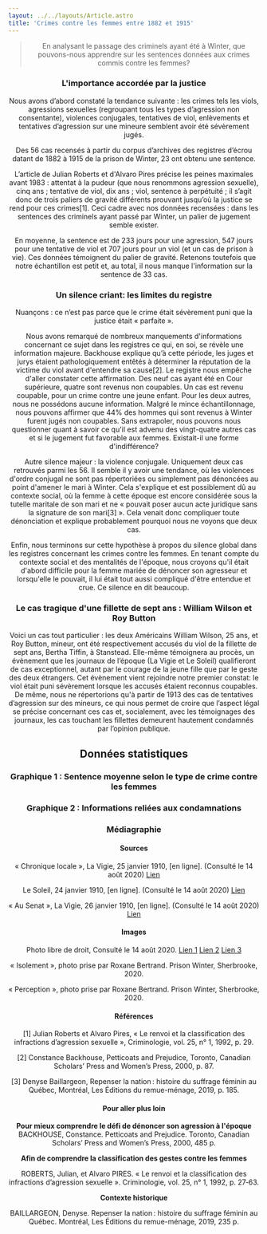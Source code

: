 ```yaml
---
layout: ../../layouts/Article.astro
title: 'Crimes contre les femmes entre 1882 et 1915'
---
```


<Header titre="Crimes contre les femmes entre 1882 et 1915" image="/assets/img/4765170_1-1.jpg"/>

<Text>
<blockquote>En analysant le passage des criminels ayant été à Winter, que pouvons-nous apprendre sur les sentences données aux crimes commis contre les femmes?</blockquote>
<h3>L'importance accordée par la justice</h3>
Nous avons d’abord constaté la tendance suivante : les crimes tels les viols, agressions sexuelles (regroupant tous les types d’agression non consentante), violences conjugales, tentatives de viol, enlèvements et tentatives d’agression sur une mineure semblent avoir été sévèrement jugés.

Des 56 cas recensés à partir du corpus d’archives des registres d’écrou datant de 1882 à 1915 de la prison de Winter, 23 ont obtenu une sentence.

L’article de Julian Roberts et d'Alvaro Pires précise les peines maximales avant 1983 : attentat à la pudeur (que nous renommons agression sexuelle), cinq ans ; tentative de viol, dix ans ; viol, sentence à perpétuité ; il s’agit donc de trois paliers de gravité différents prouvant jusqu’où la justice se rend pour ces crimes[1]. Ceci cadre avec nos données recensées : dans les sentences des criminels ayant passé par Winter, un palier de jugement semble exister.

En moyenne, la sentence est de 233 jours pour une agression, 547 jours pour une tentative de viol et 707 jours pour un viol (et un cas de prison à vie). Ces données témoignent du palier de gravité. Retenons toutefois que notre échantillon est petit et, au total, il nous manque l'information sur la sentence de 33 cas.
</Text>
<Text dark={true}>
<h3 class="text-white">Un silence criant: les limites du registre</h3>
Nuançons : ce n’est pas parce que le crime était sévèrement puni que la justice était « parfaite ».

Nous avons remarqué de nombreux manquements d'informations concernant ce sujet dans les registres ce qui, en soi, se révèle une information majeure. Backhouse explique qu’à cette période, les juges et jurys étaient pathologiquement entêtés à déterminer la réputation de la victime du viol avant d'entendre sa cause[2]. Le registre nous empêche d'aller constater cette affirmation. Des neuf cas ayant été en Cour supérieure, quatre sont revenus non coupables. Un cas est revenu coupable, pour un crime contre une jeune enfant. Pour les deux autres, nous ne possédons aucune information. Malgré le mince échantillonnage, nous pouvons affirmer que 44% des hommes qui sont revenus à Winter furent jugés non coupables. Sans extrapoler, nous pouvons nous questionner quant à savoir ce qu'il est advenu des vingt-quatre autres cas et si le jugement fut favorable aux femmes. Existait-il une forme d'indifférence?

Autre silence majeur : la violence conjugale. Uniquement deux cas retrouvés parmi les 56. Il semble il y avoir une tendance, où les violences d'ordre conjugal ne sont pas répertoriées ou simplement pas dénoncées au point d'amener le mari à Winter. Cela s'explique et est possiblement dû au contexte social, où la femme à cette époque est encore considérée sous la tutelle maritale de son mari et ne « pouvait poser aucun acte juridique sans la signature de son mari[3] ». Cela venait donc compliquer toute dénonciation et explique probablement pourquoi nous ne voyons que deux cas.

Enfin, nous terminons sur cette hypothèse à propos du silence global dans les registres concernant les crimes contre les femmes. En tenant compte du contexte social et des mentalités de l'époque, nous croyons qu'il était d'abord difficile pour la femme mariée de dénoncer son agresseur et lorsqu'elle le pouvait, il lui était tout aussi compliqué d'être entendue et crue. Ce silence en dit beaucoup.
</Text>
<Text>
<h3>Le cas tragique d'une fillette de sept ans : William Wilson et Roy Button</h3>
</Text>
<Cols3img
    t="Extraits de journaux (cliquer pour voir)"
    i1="/assets/img/Autre-mentionWIlson_pirecrime.png" u1="http://numerique.banq.qc.ca/patrimoine/details/52327/2627722?docsearchtext=William%20Wilson" l1="La Vigie (1910)"
    i2="/assets/img/DerniesurWilson.png" u2="http://numerique.banq.qc.ca/patrimoine/details/52327/3481661?docsearchtext=William%20Wilson" l2="Le Soleil (1910)"
    i3="/assets/img/Wilsonsensenationfilettetemoigne.png" u3="http://numerique.banq.qc.ca/patrimoine/details/52327/2627721?docsearchtext=William%20Wilson" l3="La Vigie (1910)"
/>
<Text>
Voici un cas tout particulier : les deux Américains William Wilson, 25 ans, et Roy Button, mineur, ont été respectivement accusés du viol de la fillette de sept ans, Bertha Tiffin, à Stanstead. Elle-même témoignera au procès, un évènement que les journaux de l’époque (La Vigie et Le Soleil) qualifieront de cas exceptionnel, autant par le courage de la jeune fille que par le geste des deux étrangers. Cet évènement vient rejoindre notre premier constat: le viol était puni sévèrement lorsque les accusés étaient reconnus coupables. De même, nous ne répertorions qu'à partir de 1913 des cas de tentatives d’agression sur des mineurs, ce qui nous permet de croire que l’aspect légal se précise concernant ces cas et, socialement, avec les témoignages des journaux, les cas touchant les fillettes demeurent hautement condamnés par l’opinion publique.
</Text>
<Text>
<h2 >Données statistiques</h2>

</Text>
<h3 class="px-5">Graphique 1 : Sentence moyenne selon le type de crime contre les femmes</h3>
<div class="flourish-embed flourish-chart" data-src="visualisation/3471105"><script src="https://public.flourish.studio/resources/embed.js"></script></div>
<h3 class="px-5">Graphique 2 : Informations reliées aux condamnations</h3>
<div class="flourish-embed flourish-chart" data-src="visualisation/3472565"><script src="https://public.flourish.studio/resources/embed.js"></script></div>
<Chapitres 
  description=""
  chapitres={
    [
      {label: "Criminalité et genre - Présentation", url: "/2020/criminalite-et-genre-1"},
      {label: "Crimes contre les femmes", url: "/2020/criminalite-et-genre-2", current: true},
      {label: "Commis par des femmes", url: "/2020/criminalite-et-genre-3"},
      {label: "Prostitution et débauche", url: "/2020/criminalite-et-genre-4"},
    ]
  }
/>

<div class="p-10 lg:p-24 py-5 lg:py-12 text-sm bg-gray-400">
  <h3>Médiagraphie</h3>
 <h4>Sources</h4>
  « Chronique locale », La Vigie, 25 janvier 1910, [en ligne]. (Consulté le 14 août 2020)  <a href="http://numerique.banq.qc.ca/patrimoine/details/52327/2627721?docsearchtext=William%20Wilson">Lien</a>

Le Soleil, 24 janvier 1910, [en ligne]. (Consulté le 14 août 2020)  <a href="http://numerique.banq.qc.ca/patrimoine/details/52327/3481661?docsearchtext=William%20Wilson">Lien</a>

« Au Senat », La Vigie, 26 janvier 1910, [en ligne]. (Consulté le 14 août 2020)  <a href="http://numerique.banq.qc.ca/patrimoine/details/52327/2627722?docsearchtext=William%20Wilson">Lien</a>

<h4>Images</h4>
Photo libre de droit,  Consulté le 14 août 2020. <a href="https://pixabay.com/photos/lost-places-window-grid-grate-1761653/">Lien 1</a> <a href="https://pixabay.com/photos/window-grid-door-spider-web-1690052/">Lien 2</a> <a href="https://pixabay.com/photos/barbed-wire-wire-court-security-765484/">Lien 3 </a> 

« Isolement », photo prise par Roxane Bertrand. Prison Winter, Sherbrooke, 2020.

« Perception », photo prise par Roxane Bertrand. Prison Winter, Sherbrooke, 2020.

<h4>Références</h4>
[1] Julian Roberts et Alvaro Pires, « Le renvoi et la classification des infractions d’agression sexuelle », Criminologie, vol. 25, n° 1, 1992, p. 29.

[2] Constance Backhouse, Petticoats and Prejudice, Toronto, Canadian Scholars’ Press and Women’s Press, 2000, p. 87.

[3] Denyse Baillargeon, Repenser la nation : histoire du suffrage féminin au Québec, Montréal, Les Éditions du remue-ménage, 2019, p. 185.


<h4>Pour aller plus loin</h4>
<b>Pour mieux comprendre le défi de dénoncer son agression à l'époque</b>
BACKHOUSE, Constance. Petticoats and Prejudice. Toronto, Canadian Scholars’ Press and Women’s Press, 2000, 485 p.

<b>Afin de comprendre la classification des gestes contre les femmes</b>

ROBERTS, Julian, et Alvaro PIRES. « Le renvoi et la classification des infractions d’agression sexuelle ». Criminologie, vol. 25, n° 1, 1992, p. 27‑63.

<b>Contexte historique</b>

BAILLARGEON, Denyse. Repenser la nation : histoire du suffrage féminin au Québec. Montréal, Les Éditions du remue-ménage, 2019, 235 p.
</div>